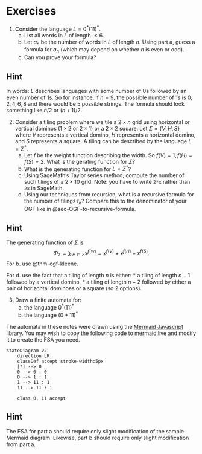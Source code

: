 <script src="https://sagecell.sagemath.org/static/embedded_sagecell.js"></script>
<script>sagecell.makeSagecell({"inputLocation": ".sage"});</script>

# Exercises

1. Consider the language $L = 0^*(11)^*$.
    a) List all words in $L$ of length $\le 6$.
    b) Let $a_n$ be the number of words in $L$ of length $n$. Using part a, guess a formula for $a_n$ (which may depend on whether $n$ is even or odd).
    c) Can you prove your formula?


::: {.callout-tip collapse="true"}
## Hint
In words: $L$ describes languages with some number of $0$s followed by an even number of $1$s. So for instance, if $n = 9$, the possible number of $1$s is $0, 2, 4, 6, 8$ and there would be $5$ possible strings. The formula should look something like $n/2$ or $(n + 1)/2$.
:::

2. Consider a tiling problem where we tile a $2 \times n$ grid using horizontal or vertical dominos ($1 \times 2$ or $2 \times 1$) or a $2 \times 2$ square. Let $\Sigma = \{V, H, S\}$ where $V$ represents a vertical domino, $H$ represents a horizontal domino, and $S$ represents a square. A tiling can be described by the language $L = \Sigma^*$.
    a) Let $f$ be the weight function describing the width. So $f(V) = 1, f(H) = f(S) = 2$. What is the gerating function for $\Sigma$?
    b) What is the generating function for $L = \Sigma^*$?
    c) Using SageMath's Taylor series method, compute the number of such tilings of a $2 \times 10$ grid. Note: you have to write `2*x` rather than `2x` in SageMath.
    d) Using our techniques from recursion, what is a recursive formula for the number of tilings $t_n$? Compare this to the denominator of your OGF like in @sec-OGF-to-recursive-formula.

<div class="sage">
  <script type="text/x-sage">
%display latex
OGF = 1/(1 - 2*x) # Modify this as appropriate
OGF.taylor(x, 0, 10) # Taylor series in x, centered at x = 0, of order 10
  </script>
</div>

::: {.callout-tip collapse="true"}
## Hint
The generating function of $\Sigma$ is
$$
\Phi_\Sigma = \sum_{w \in \Sigma} x^{f(w)} = x^{f(V)} + x^{f(H)} + x^{f(S)}.
$$
For b. use @thm-ogf-kleene.

For d. use the fact that a tiling of length $n$ is either:
* a tiling of length $n - 1$ followed by a vertical domino,
* a tiling of length $n - 2$ followed by either a pair of horizontal dominoes or a square (so $2$ options).
:::

3. Draw a finite automata for:
    a) the language $0^*(11)^*$
    b) the language $(0 + 11)^*$

The automata in these notes were drawn using the [Mermaid Javascript library](https://mermaid.js.org/). You may wish to copy the following code to [mermaid.live](https://mermaid.live/) and modify it to create the FSA you need.

```mermaid
stateDiagram-v2
    direction LR
    classDef accept stroke-width:5px
    [*] --> 0
    0 --> 0 : 0
    0 --> 1 : 1
    1 --> 11 : 1
    11 --> 11 : 1

    class 0, 11 accept
```

::: {.callout-tip collapse="true"}
## Hint
The FSA for part a should require only slight modification of the sample Mermaid diagram. Likewise, part b should require only slight modification from part a.
:::


